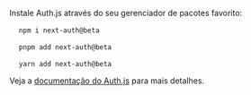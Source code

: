 
Instale Auth.js através do seu gerenciador de pacotes favorito:

<Tabs>

<TabItem value="npm" label="npm">

<pre>
  <code className="language-bash">npm i next-auth@beta</code>
</pre>

</TabItem>
<TabItem value="pnpm" label="pnpm">

<pre>
  <code className="language-bash">pnpm add next-auth@beta</code>
</pre>

</TabItem>
<TabItem value="yarn" label="yarn">

<pre>
  <code className="language-bash">yarn add next-auth@beta</code>
</pre>

</TabItem>

</Tabs>

Veja a [documentação do Auth.js](https://authjs.dev/getting-started/installation) para mais detalhes.
